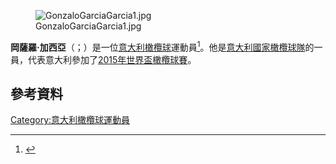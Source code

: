 [[File:GonzaloGarciaGarcia1.jpg|thumb]]

'''岡薩羅·加西亞'''（{{lang-it|Gonzalo Garcia}}；{{bd|1984年|2月18日}}）是一位[[意大利|意大利]][[橄欖球|橄欖球]]運動員<ref>{{Cite web |url=http://www.scrum.com/italy/rugby/player/16044.html |title=Profile on scrum.com |accessdate=2015-11-22 |archive-date=2009-06-17 |archive-url=https://web.archive.org/web/20090617072449/http://www.scrum.com/italy/rugby/player/16044.html |dead-url=no }}</ref>。他是[[意大利國家橄欖球隊|意大利國家橄欖球隊]]的一員，代表意大利參加了[[2015年世界盃橄欖球賽|2015年世界盃橄欖球賽]]。

==參考資料==
{{Reflist}}
[[Category:意大利橄欖球運動員|Category:意大利橄欖球運動員]]